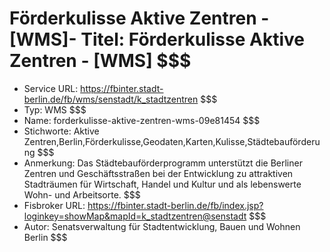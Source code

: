 # Förderkulisse Aktive Zentren - [WMS]- Titel: Förderkulisse Aktive Zentren - [WMS] $$$
- Service URL: https://fbinter.stadt-berlin.de/fb/wms/senstadt/k_stadtzentren $$$
- Typ: WMS $$$
- Name: forderkulisse-aktive-zentren-wms-09e81454 $$$
- Stichworte: Aktive Zentren,Berlin,Förderkulisse,Geodaten,Karten,Kulisse,Städtebauförderung $$$
- Anmerkung: Das Städtebauförderprogramm unterstützt die Berliner Zentren und Geschäftsstraßen bei der Entwicklung zu attraktiven Stadträumen für Wirtschaft, Handel und Kultur und als lebenswerte Wohn- und Arbeitsorte. $$$
- Fisbroker URL: https://fbinter.stadt-berlin.de/fb/index.jsp?loginkey=showMap&mapId=k_stadtzentren@senstadt $$$
- Autor: Senatsverwaltung für Stadtentwicklung, Bauen und Wohnen Berlin $$$
